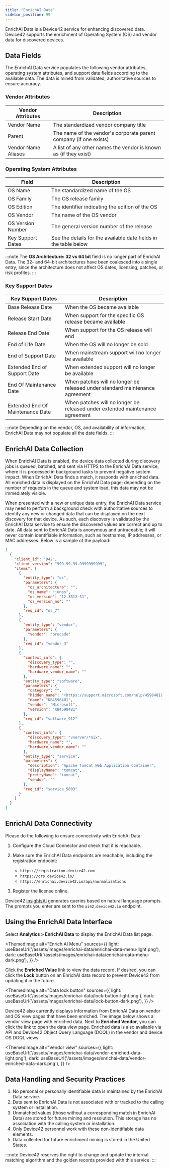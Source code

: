 ```yaml
---
title: "EnrichAI Data"
sidebar_position: 99
---
```



EnrichAI Data is a Device42 service for enhancing discovered data. Device42 supports the enrichment of Operating System (OS) and vendor data for discovered devices.

## Data Fields

The EnrichAI Data service populates the following vendor attributes, operating system attributes, and support date fields according to the available data. The data is mined from validated, authoritative sources to ensure accuracy.

### Vendor Attributes

| Vendor Attributes       | Description                                             |
|-------------------------|---------------------------------------------------------|
| Vendor Name             | The standardized vendor company title     |
| Parent                  | The name of the vendor's corporate parent company (if one exists)  |
| Vendor Name Aliases     | A list of any other names the vendor is known as (if they exist)               |

### Operating System Attributes

| Field               | Description                                                   |
|---------------------|---------------------------------------------------------------|
| OS Name             | The standardized name of the OS       |
| OS Family              | The OS release family              |
| OS Edition             | The identifier indicating the edition of the OS              |
| OS Vendor              | The name of the OS vendor                  |
| OS Version Number           | The general version number of the release                          |
| Key Support Dates  | See the details for the available date fields in the table below  |

:::note
The **OS Architecture: 32 vs 64 bit** field is no longer part of EnrichAI Data. The 32- and 64-bit architectures have been coalesced into a single entry, since the architecture does not affect OS dates, licensing, patches, or risk profiles.
:::

### Key Support Dates

| Key Support Dates                  | Description                                                           |
|------------------------------------|-----------------------------------------------------------------------|
| Base Release Date                  | When the OS became available                                        |
| Release Start Date                 | When support for the specific OS release became available                                |
| Release End Date                   | When support for the OS release will end                                   |
| End of Life Date                    | When the OS will no longer be sold                                    |
| End of Support Date                 | When mainstream support will no longer be available                                    |
| Extended End of Support Date        | When extended support will no longer be available                                         |
| End Of Maintenance Date             | When patches will no longer be released under standard maintenance agreement |
| Extended End Of Maintenance Date    | When patches will no longer be released under extended maintenance agreement |

:::note
Depending on the vendor, OS, and availability of information, EnrichAI Data may not populate all the date fields.
:::

## EnrichAI Data Collection

When EnrichAI Data is enabled, the device data collected during discovery jobs is queued, batched, and sent via HTTPS to the EnrichAI Data service, where it is processed in background tasks to prevent negative system impact. When EnrichAI Data finds a match, it responds with enriched data. All enriched data is displayed on the EnrichAI Data page; depending on the number of requests in the queue and system load, this data may not be immediately visible.

When presented with a new or unique data entry, the EnrichAI Data service may need to perform a background check with authoritative sources to identify any new or changed data that can be displayed on the next discovery for that device. As such, each discovery is validated by the EnrichAI Data service to ensure the discovered values are correct and up to date. All data sent to EnrichAI Data is anonymous and untraceable; it will never contain identifiable information, such as hostnames, IP addresses, or MAC addresses. Below is a sample of the payload:

```json
[
  {
    "client_id": "D42",
    "client_version": "999.99.99.9999999999",
    "items": [
      {
        "entity_type": "os",
        "parameters": {
          "os_architecture": "",
          "os_name": "junos",
          "os_version": "12.3R12-S1",
          "os_version_no": ""
        },
        "req_id": "os_7"
      },
      {
        "entity_type": "vendor",
        "parameters": {
          "vendor": "brocade"
        },
        "req_id": "vendor_3"
      },
      {
        "context_info": {
          "discovery_type": "",
          "hardware_name": "",
          "hardware_vendor_name": ""
        },
        "entity_type": "software",
        "parameters": {
          "category": "",
          "hidden_name": "(https://support.microsoft.com/help/4598481) KB4598481",
          "name": "KB4598481",
          "vendor": "Microsoft",
          "version": "KB4598481"
        },
        "req_id": "software_912"
      },
      {
        "context_info": {
          "discovery_type": "vserver/*nix",
          "hardware_name": "",
          "hardware_vendor_name": ""
        },
        "entity_type": "service",
        "parameters": {
          "description": "Apache Tomcat Web Application Container",
          "displayName": "tomcat",
          "prettyName": "tomcat",
          "vendor": ""
        },
        "req_id": "service_5803"
      }
    ]
  }
]
```

## EnrichAI Data Connectivity

Please do the following to ensure connectivity with EnrichAI Data:

1. Configure the Cloud Connector and check that it is reachable.
2. Make sure the EnrichAI Data endpoints are reachable, including the registration endpoint:

   - `https://registration.device42.com`
   - `https://crs.device42.io/`
   - `https://enrichai.device42.io/api/normalizations`

3. Register the license online.

Device42 [InsightsAI](/reports/device42-doql/insightsai.mdx) generates queries based on natural language prompts. The prompts you enter are sent to the `ai42.device42.io` endpoint.

## Using the EnrichAI Data Interface

Select **Analytics > EnrichAI Data** to display the EnrichAI Data list page.

<ThemedImage
  alt="Enrich AI Menu"
  sources={{
    light: useBaseUrl('/assets/images/enrichai-data/enrichai-data-menu-light.png'),
    dark: useBaseUrl('/assets/images/enrichai-data/enrichai-data-menu-dark.png'),
  }}
/>

Click the **Enriched Value** link to view the data record. If desired, you can click the **Lock** button on an EnrichAI data record to prevent Device42 from updating it in the future.

<ThemedImage
  alt="Data lock button"
  sources={{
    light: useBaseUrl('/assets/images/enrichai-data/lock-button-light.png'),
    dark: useBaseUrl('/assets/images/enrichai-data/lock-button-dark.png'),
  }}
/>

Device42 also currently displays information from EnrichAI Data on vendor and OS view pages that have been enriched. The image below shows a vendor view page with enriched data. Next to **Enriched Vendor**, you can click the link to open the data view page. Enriched data is also available via API and Device42 Object Query Language (DOQL) in the vendor and device OS DOQL views.

<ThemedImage
  alt="Vendor view"
  sources={{
    light: useBaseUrl('/assets/images/enrichai-data/vendor-enriched-data-light.png'),
    dark: useBaseUrl('/assets/images/enrichai-data/vendor-enriched-data-dark.png'),
  }}
/>

## Data Handling and Security Practices

1. No personal or personally identifiable data is maintained by the EnrichAI Data service.
2. Data sent to EnrichAI Data is not associated with or tracked to the calling system or installation.
3. Unmatched values (those without a corresponding match in EnrichAI Data) are stored for future mining and resolution. This storage has no association with the calling system or installation.
4. Only Device42 personnel work with these non-identifiable data elements.
5. Data collected for future enrichment mining is stored in the United States.

:::note
Device42 reserves the right to change and update the internal matching algorithm and the golden records provided with this service.
:::
